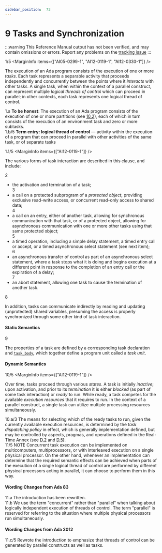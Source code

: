 ```yaml
---
sidebar_position:  73
---
```


# 9 Tasks and Synchronization

:::warning
This Reference Manual output has not been verified,
and may contain omissions or errors.
Report any problems on the [tracking issue](https://github.com/ada-lang-io/ada-lang-io/issues/20)
:::


<MarginText>1/5</MarginText>
<MarginInfo items={["AI05-0299-1", "AI12-0119-1", "AI12-0330-1"]} />
<p>The execution of an Ada program consists of the execution of one or more <em>tasks</em>. Each task represents a separable activity that proceeds independently and concurrently between the points where it <em>interacts</em> with other tasks. A single task, when within the context of a parallel construct, can represent multiple <em>logical threads of control</em> which can proceed in parallel; in other contexts, each task represents one logical thread of control. <br /></p>

<AnnotatedOnly>
<MarginText>1.a</MarginText>
<Admonition type="aarm" aarm="note">
<strong>To be honest: </strong>The execution of an Ada program consists of the execution of one or more partitions (see <a href="../AA-10/AA-10.2">10.2</a>), each of which in turn consists of the execution of an environment task and zero or more subtasks. <br />
</Admonition>
</AnnotatedOnly>

<AnnotatedOnly>
<MarginText>1.b/5</MarginText>
<Admonition type="aarm" aarm="note">
<strong>Term entry: </strong><strong>logical thread of control</strong> &mdash; activity within the execution of a program that can proceed in parallel with other activities of the same task, or of separate tasks<br />
</Admonition>
</AnnotatedOnly>

<MarginText>1.1/5</MarginText>
<MarginInfo items={["AI12-0119-1"]} />
<p>The various forms of task interaction are described in this clause, and include:<br /></p>

<MarginText>2</MarginText>
<ul>
<li>the activation and termination of a task;<br /></li>
<MarginText>3</MarginText>
<li>a call on a protected subprogram of a <em>protected object</em>, providing exclusive read-write access, or concurrent read-only access to shared data;<br /></li>
<MarginText>4</MarginText>
<li>a call on an entry, either of another task, allowing for synchronous communication with that task, or of a protected object, allowing for asynchronous communication with one or more other tasks using that same protected object;<br /></li>
<MarginText>5</MarginText>
<li>a timed operation, including a simple delay statement, a timed entry call or accept, or a timed asynchronous select statement (see next item);<br /></li>
<MarginText>6</MarginText>
<li>an asynchronous transfer of control as part of an asynchronous select statement, where a task stops what it is doing and begins execution at a different point in response to the completion of an entry call or the expiration of a delay;<br /></li>
<MarginText>7</MarginText>
<li>an abort statement, allowing one task to cause the termination of another task. <br /></li>
</ul>
<MarginText>8</MarginText>
<p>In addition, tasks can communicate indirectly by reading and updating (unprotected) shared variables, presuming the access is properly synchronized through some other kind of task interaction.<br /></p>


#### Static Semantics

<MarginText>9</MarginText>
<p>The properties of a task are defined by a corresponding task declaration and <code><a href="../AA-9/AA-9.1#S0248">task_body</a></code>, which together define a program unit called a <em>task unit</em>. <br /></p>


#### Dynamic Semantics

<MarginText>10/5</MarginText>
<MarginInfo items={["AI12-0119-1"]} />
<p>Over time, tasks proceed through various <em>states</em>. A task is initially <em>inactive</em>; upon activation, and prior to its <em>termination</em> it is either <em>blocked</em> (as part of some task interaction) or <em>ready</em> to run. While ready, a task competes for the available <em>execution resources</em> that it requires to run. In the context of a parallel construct, a single task can utilize multiple processing resources simultaneously. <br /></p>

<AnnotatedOnly>
<MarginText>10.a/3</MarginText>
<MarginInfo items={["AI05-0229-1"]} />
<Admonition type="aarm" aarm="discussion">
<strong></strong>The means for selecting which of the ready tasks to run, given the currently available execution resources, is determined by the <em>task dispatching policy</em> in effect, which is generally implementation defined, but may be controlled by aspects, pragmas, and operations defined in the Real-Time Annex (see <a href="../AA-D/AA-D.2">D.2</a> and <a href="../AA-D/AA-D.5">D.5</a>). <br />
</Admonition>
</AnnotatedOnly>

<AnnotatedOnly>
<MarginText>11/5</MarginText>
<MarginInfo items={["AI12-0119-1", "AI12-0440-1"]} />
<Admonition type="aarm" aarm="note">
NOTE   Concurrent task execution can be implemented on multicomputers, multiprocessors, or with interleaved execution on a single physical processor. On the other hand, whenever an implementation can determine that the required semantic effects can be achieved when parts of the execution of a single logical thread of control are performed by different physical processors acting in parallel, it can choose to perform them in this way.<br />
</Admonition>
</AnnotatedOnly>

<AnnotatedOnly>

#### Wording Changes from Ada 83

</AnnotatedOnly>
<AnnotatedOnly>
<MarginText>11.a</MarginText>
<Admonition type="aarm" aarm="note">
The introduction has been rewritten.<br />
</Admonition>
</AnnotatedOnly>

<AnnotatedOnly>
<MarginText>11.b</MarginText>
<Admonition type="aarm" aarm="note">
We use the term "concurrent" rather than "parallel" when talking about logically independent execution of threads of control. The term "parallel" is reserved for referring to the situation where multiple physical processors run simultaneously. <br />
</Admonition>
</AnnotatedOnly>

<AnnotatedOnly>

#### Wording Changes from Ada 2012

</AnnotatedOnly>
<AnnotatedOnly>
<MarginText>11.c/5</MarginText>
<MarginInfo items={["AI12-0119-1"]} />
<Admonition type="aarm" aarm="note">
Rewrote the introduction to emphasize that threads of control can be generated by parallel constructs as well as tasks. <br />
</Admonition>
</AnnotatedOnly>

